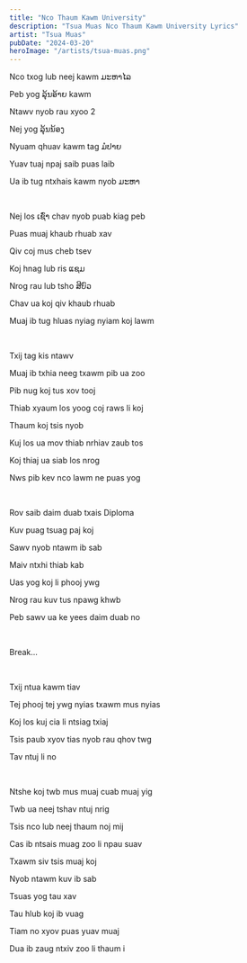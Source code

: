 ```yaml
---
title: "Nco Thaum Kawm University"
description: "Tsua Muas Nco Thaum Kawm University Lyrics"
artist: "Tsua Muas"
pubDate: "2024-03-20"
heroImage: "/artists/tsua-muas.png"
---
```


Nco txog lub neej kawm ມະຫາໄລ

Peb yog ລຸ້ນອ້າຍ kawm

Ntawv nyob rau xyoo 2

Nej yog ລຸ້ນນ້ອງ

Nyuam qhuav kawm tag ມໍປາຍ

Yuav tuaj npaj saib puas laib

Ua ib tug ntxhais kawm nyob ມະຫາ

<br />

Nej los ເຊົ່າ chav nyob puab kiag peb

Puas muaj khaub rhuab xav

Qiv coj mus cheb tsev

Koj hnag lub ris ແຊມ

Nrog rau lub tsho ສີບົວ

Chav ua koj qiv khaub rhuab

Muaj ib tug hluas nyiag nyiam koj lawm

<br />

Txij tag kis ntawv

Muaj ib txhia neeg txawm pib ua zoo

Pib nug koj tus xov tooj

Thiab xyaum los yoog coj raws li koj

Thaum koj tsis nyob

Kuj los ua mov thiab nrhiav zaub tos

Koj thiaj ua siab los nrog

Nws pib kev nco lawm ne puas yog

<br />

Rov saib daim duab txais Diploma

Kuv puag tsuag paj koj

Sawv nyob ntawm ib sab

Maiv ntxhi thiab kab

Uas yog koj li phooj ywg

Nrog rau kuv tus npawg khwb

Peb sawv ua ke yees daim duab no

<br />

Break...

<br />

Txij ntua kawm tiav

Tej phooj tej ywg nyias txawm mus nyias

Koj los kuj cia li ntsiag txiaj

Tsis paub xyov tias nyob rau qhov twg

Tav ntuj li no

<br />

Ntshe koj twb mus muaj cuab muaj yig

Twb ua neej tshav ntuj nrig

Tsis nco lub neej thaum noj mij

Cas ib ntsais muag zoo li npau suav

Txawm siv tsis muaj koj

Nyob ntawm kuv ib sab

Tsuas yog tau xav

Tau hlub koj ib vuag

Tiam no xyov puas yuav muaj

Dua ib zaug ntxiv zoo li thaum i
